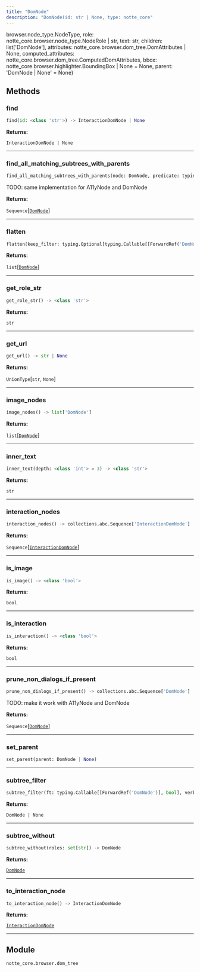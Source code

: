 ```yaml
---
title: "DomNode"
description: "DomNode(id: str | None, type: notte_core"
---
```


browser.node_type.NodeType, role: notte_core.browser.node_type.NodeRole | str, text: str, children: list['DomNode'], attributes: notte_core.browser.dom_tree.DomAttributes | None, computed_attributes: notte_core.browser.dom_tree.ComputedDomAttributes, bbox: notte_core.browser.highlighter.BoundingBox | None = None, parent: 'DomNode | None' = None)

## Methods

### find

```python
find(id: <class 'str'>) -> InteractionDomNode | None
```

**Returns:**

`InteractionDomNode | None`

---

### find_all_matching_subtrees_with_parents

```python
find_all_matching_subtrees_with_parents(node: DomNode, predicate: typing.Callable[[ForwardRef('DomNode')], bool]) -> collections.abc.Sequence['DomNode']
```

TODO: same implementation for A11yNode and DomNode

**Returns:**

`Sequence`[[`DomNode`](../misc/domnode)]

---

### flatten

```python
flatten(keep_filter: typing.Optional[typing.Callable[[ForwardRef('DomNode')], bool]] = None) -> list['DomNode']
```

**Returns:**

`list`[[`DomNode`](../misc/domnode)]

---

### get_role_str

```python
get_role_str() -> <class 'str'>
```

**Returns:**

`str`

---

### get_url

```python
get_url() -> str | None
```

**Returns:**

`UnionType`[`str`, `None`]

---

### image_nodes

```python
image_nodes() -> list['DomNode']
```

**Returns:**

`list`[[`DomNode`](../misc/domnode)]

---

### inner_text

```python
inner_text(depth: <class 'int'> = 3) -> <class 'str'>
```

**Returns:**

`str`

---

### interaction_nodes

```python
interaction_nodes() -> collections.abc.Sequence['InteractionDomNode']
```

**Returns:**

`Sequence`[[`InteractionDomNode`](../misc/interactiondomnode)]

---

### is_image

```python
is_image() -> <class 'bool'>
```

**Returns:**

`bool`

---

### is_interaction

```python
is_interaction() -> <class 'bool'>
```

**Returns:**

`bool`

---

### prune_non_dialogs_if_present

```python
prune_non_dialogs_if_present() -> collections.abc.Sequence['DomNode']
```

TODO: make it work with A11yNode and DomNode

**Returns:**

`Sequence`[[`DomNode`](../misc/domnode)]

---

### set_parent

```python
set_parent(parent: DomNode | None)
```

---

### subtree_filter

```python
subtree_filter(ft: typing.Callable[[ForwardRef('DomNode')], bool], verbose: <class 'bool'> = False) -> DomNode | None
```

**Returns:**

`DomNode | None`

---

### subtree_without

```python
subtree_without(roles: set[str]) -> DomNode
```

**Returns:**

[`DomNode`](../misc/domnode)

---

### to_interaction_node

```python
to_interaction_node() -> InteractionDomNode
```

**Returns:**

[`InteractionDomNode`](../misc/interactiondomnode)

---



## Module

`notte_core.browser.dom_tree`
